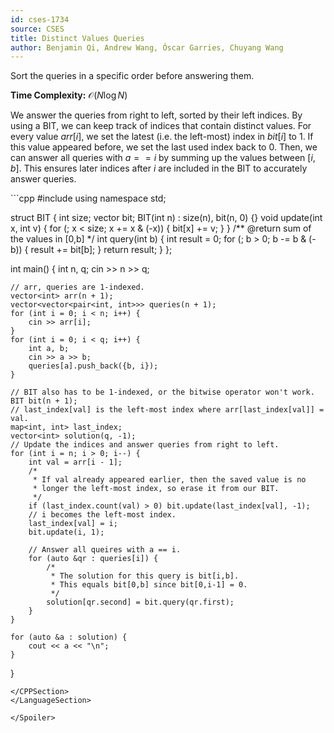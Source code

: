 ```yaml
---
id: cses-1734
source: CSES
title: Distinct Values Queries
author: Benjamin Qi, Andrew Wang, Óscar Garries, Chuyang Wang
---
```


<Spoiler title="Hint">

Sort the queries in a specific order before answering them.

</Spoiler>

<Spoiler title="Solution">

**Time Complexity:** $\mathcal{O}(N\log{N})$

We answer the queries from right to left, sorted by their left indices. By using a BIT, we can keep track of indices that contain distinct values. For every value $arr[i]$, we set the latest (i.e. the left-most) index in $bit[i]$ to $1$. If this value appeared before, we set the last used index back to $0$. Then, we can answer all queries with $a == i$ by summing up the values between $[i, b]$. This ensures later indices after $i$ are included in the BIT to accurately answer queries.

<LanguageSection>

<CPPSection>
```cpp
#include <bits/stdc++.h>
using namespace std;

struct BIT {
	int size;
	vector<int> bit;
	BIT(int n) : size(n), bit(n, 0) {}
	void update(int x, int v) {
		for (; x < size; x += x & (-x)) {
			bit[x] += v;
		}
	}
	/** @return sum of the values in [0,b] */
	int query(int b) {
		int result = 0;
		for (; b > 0; b -= b & (-b)) {
			result += bit[b];
		}
		return result;
	}
};

int main() {
	int n, q;
	cin >> n >> q;

	// arr, queries are 1-indexed.
	vector<int> arr(n + 1);
	vector<vector<pair<int, int>>> queries(n + 1);
	for (int i = 0; i < n; i++) {
		cin >> arr[i];
	}
	for (int i = 0; i < q; i++) {
		int a, b;
		cin >> a >> b;
		queries[a].push_back({b, i});
	}

	// BIT also has to be 1-indexed, or the bitwise operator won't work.
	BIT bit(n + 1);
	// last_index[val] is the left-most index where arr[last_index[val]] = val.
	map<int, int> last_index;
	vector<int> solution(q, -1);
	// Update the indices and answer queries from right to left.
	for (int i = n; i > 0; i--) {
		int val = arr[i - 1];
		/*
		 * If val already appeared earlier, then the saved value is no
		 * longer the left-most index, so erase it from our BIT.
		 */
		if (last_index.count(val) > 0) bit.update(last_index[val], -1);
		// i becomes the left-most index.
		last_index[val] = i;
		bit.update(i, 1);

		// Answer all queires with a == i.
		for (auto &qr : queries[i]) {
			/*
			 * The solution for this query is bit[i,b].
			 * This equals bit[0,b] since bit[0,i-1] = 0.
			 */
			solution[qr.second] = bit.query(qr.first);
		}
	}

	for (auto &a : solution) {
		cout << a << "\n";
	}
}
```
</CPPSection>
</LanguageSection>

</Spoiler>
